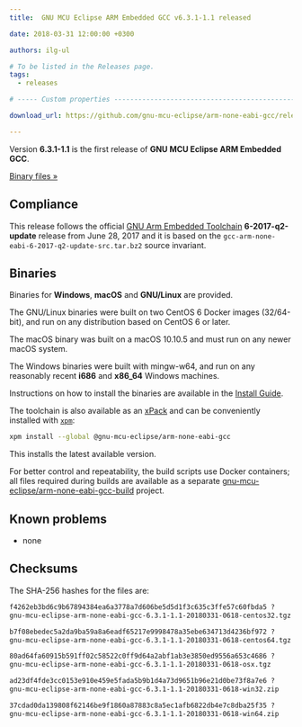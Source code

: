 ```yaml
---
title:  GNU MCU Eclipse ARM Embedded GCC v6.3.1-1.1 released

date: 2018-03-31 12:00:00 +0300

authors: ilg-ul

# To be listed in the Releases page.
tags:
  - releases

# ----- Custom properties -----------------------------------------------------

download_url: https://github.com/gnu-mcu-eclipse/arm-none-eabi-gcc/releases/tag/v6.3.1-1.1/

---
```


Version **6.3.1-1.1** is the first release of **GNU MCU Eclipse ARM Embedded GCC**.

<!-- truncate -->

<p><a href={ frontMatter.download_url }>Binary files »</a></p>

## Compliance

This release follows the official [GNU Arm Embedded Toolchain](https://developer.arm.com/open-source/gnu-toolchain/gnu-rm)  **6-2017-q2-update** release from June 28, 2017 and it is based on the `gcc-arm-none-eabi-6-2017-q2-update-src.tar.bz2` source invariant.

## Binaries

Binaries for **Windows**, **macOS** and **GNU/Linux** are provided.

The GNU/Linux binaries were built on two CentOS 6 Docker images (32/64-bit), and run on any distribution based on CentOS 6 or later.

The macOS binary was built on a macOS 10.10.5 and must run on any newer macOS system.

The Windows binaries were built with mingw-w64, and run on any reasonably recent **i686** and **x86_64** Windows machines.

Instructions on how to install the binaries are available in the [Install Guide](/docs/install/).

The toolchain is also available as an [xPack](https://www.npmjs.com/package/@gnu-mcu-eclipse/arm-none-eabi-gcc) and can be conveniently installed with [`xpm`](https://www.npmjs.com/package/xpm):

```sh
xpm install --global @gnu-mcu-eclipse/arm-none-eabi-gcc
```

This installs the latest available version.

For better control and repeatability, the build scripts use Docker containers; all files required during builds are available as a separate [gnu-mcu-eclipse/arm-none-eabi-gcc-build](https://github.com/gnu-mcu-eclipse/arm-none-eabi-gcc-build) project.

## Known problems

* none

## Checksums

The SHA-256 hashes for the files are:

```txt
f4262eb3bd6c9b67894384ea6a3778a7d606be5d5d1f3c635c3ffe57c60fbda5 ?
gnu-mcu-eclipse-arm-none-eabi-gcc-6.3.1-1.1-20180331-0618-centos32.tgz

b7f08ebedec5a2da9ba59a8a6eadf65217e9998478a35ebe634713d4236bf972 ?
gnu-mcu-eclipse-arm-none-eabi-gcc-6.3.1-1.1-20180331-0618-centos64.tgz

80ad64fa60915b591ff02c58522c0ff9d64a2abf1ab3e3850ed9556a653c4686 ?
gnu-mcu-eclipse-arm-none-eabi-gcc-6.3.1-1.1-20180331-0618-osx.tgz

ad23df4fde3cc0153e910e459e5fada5b9b1d4a73d9651b96e21d0be73f8a7e6 ?
gnu-mcu-eclipse-arm-none-eabi-gcc-6.3.1-1.1-20180331-0618-win32.zip

37cdad0da139808f62146be9f1860a87883c8a5ec1afb6822db4e7c8dba25f35 ?
gnu-mcu-eclipse-arm-none-eabi-gcc-6.3.1-1.1-20180331-0618-win64.zip
```
